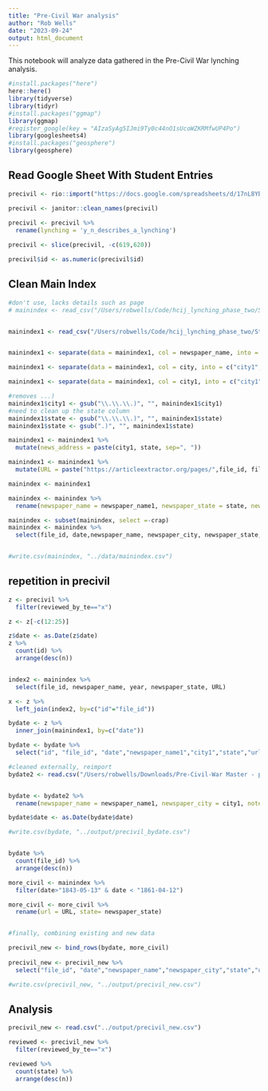 ```yaml
---
title: "Pre-Civil War analysis"
author: "Rob Wells"
date: "2023-09-24"
output: html_document
---
```

This notebook will analyze data gathered in the Pre-Civil War lynching analysis.

```r
#install.packages("here")
here::here()
library(tidyverse)
library(tidyr)
#install.packages("ggmap")
library(ggmap)
#register_google(key = "AIzaSyAg5IJmi9Ty0c44nO1sUcoWZKRMfwUP4Po")
library(googlesheets4)
#install.packages("geosphere")
library(geosphere)
```

## Read Google Sheet With Student Entries
```r
precivil <- rio::import("https://docs.google.com/spreadsheets/d/17nL8YBMIys7iJI1eeufiCpI1Plpmid2FSd6zuti5iSk/edit#gid=1208290507", skip=0) 

precivil <- janitor::clean_names(precivil)
  
precivil <- precivil %>% 
  rename(lynching = 'y_n_describes_a_lynching')

precivil <- slice(precivil, -c(619,620)) 

precivil$id <- as.numeric(precivil$id)
```


## Clean Main Index
```r
#don't use, lacks details such as page
# mainindex <- read_csv("/Users/robwells/Code/hcij_lynching_phase_two/Storage_Older_Versions/webapp_db_2023-09-24.csv")


mainindex1 <- read_csv("/Users/robwells/Code/hcij_lynching_phase_two/Storage_Older_Versions/webapp_db_2023-09-24__ORIGINALS_ONLY.csv")


mainindex1 <- separate(data = mainindex1, col = newspaper_name, into = c("newspaper_name1","city"), sep = "[(]", extra ="merge", fill = "right") 

mainindex1 <- separate(data = mainindex1, col = city, into = c("city1","state"), sep = ",", extra ="merge", fill = "right") 

mainindex1 <- separate(data = mainindex1, col = city1, into = c("city1","crap"), sep = "\\[")

#removes ...)
mainindex1$city1 <- gsub("\\.\\.\\.)", "", mainindex1$city1)
#need to clean up the state column
mainindex1$state <- gsub("\\.\\.\\.)", "", mainindex1$state)
mainindex1$state <- gsub(".)", "", mainindex1$state)

mainindex1 <- mainindex1 %>% 
  mutate(news_address = paste(city1, state, sep=", "))

mainindex1 <- mainindex1 %>% 
  mutate(URL = paste("https://articleextractor.org/pages/",file_id, filepath,"0?user_id=6", sep="/"))

mainindex <- mainindex1

mainindex <- mainindex %>% 
  rename(newspaper_name = newspaper_name1, newspaper_state = state, newspaper_city = city1)

mainindex <- subset(mainindex, select =-crap) 
mainindex <- mainindex %>% 
  select(file_id, date,newspaper_name, newspaper_city, newspaper_state, URL, sn, page, year, month, day, edition, news_address, has_article_highlights, last_modified, num_annotations, flag_irrelevant, flag_bad_layout, flag_other, last_modified_by, last_modified_by_name)


#write.csv(mainindex, "../data/mainindex.csv")

```

## repetition in precivil
```r
z <- precivil %>% 
  filter(reviewed_by_te=="x")

z <- z[-c(12:25)]

z$date <- as.Date(z$date)
z %>% 
  count(id) %>% 
  arrange(desc(n))



```


```r
index2 <- mainindex %>% 
  select(file_id, newspaper_name, year, newspaper_state, URL)

x <- z %>% 
  left_join(index2, by=c("id"="file_id"))

bydate <- z %>% 
  inner_join(mainindex1, by=c("date"))

bydate <- bydate %>% 
  select("id", "file_id", "date","newspaper_name1","city1","state","url", "news_address", "page", "lynching","attempted_y_n","similar_coverage_y_n","reviewed_by_te", "notes_from_te","notes.y","rsw_questions","year","edition","num_annotations")

#cleaned externally, reimport
bydate2 <- read.csv("/Users/robwells/Downloads/Pre-Civil-War Master - precivil_bydate.csv")


bydate <- bydate2 %>% 
  rename(newspaper_name = newspaper_name1, newspaper_city = city1, notes = notes.y)

bydate$date <- as.Date(bydate$date)

#write.csv(bydate, "../output/precivil_bydate.csv")



```

```r

bydate %>% 
  count(file_id) %>% 
  arrange(desc(n))


```

```r
more_civil <- mainindex %>% 
  filter(date>"1843-05-13" & date < "1861-04-12")

more_civil <- more_civil %>% 
  rename(url = URL, state= newspaper_state)


#finally, combining existing and new data

precivil_new <- bind_rows(bydate, more_civil)
  
precivil_new <- precivil_new %>% 
  select("file_id", "date","newspaper_name","newspaper_city","state","url", "news_address", "page", "lynching","attempted_y_n","similar_coverage_y_n","reviewed_by_te", "notes_from_te","notes","rsw_questions","year","edition","num_annotations", "bad_id", "last_modified_by_name")

#write.csv(precivil_new, "../output/precivil_new.csv")
```

## Analysis

```r
precivil_new <- read.csv("../output/precivil_new.csv")

reviewed <- precivil_new %>% 
  filter(reviewed_by_te=="x")

reviewed %>% 
  count(state) %>% 
  arrange(desc(n))


```

